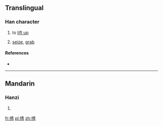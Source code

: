 ==Translingual==

===Han character===
{{Han char|rn=64|rad=手|as=08|sn=11|four=5502<sub>7</sub>|canj=手手一月 (QQMB)|ids=⿰[[扌]][[青]]}}

# {{context|Cantonese}} to [[lift up]]
# [[seize]], [[grab]]

====References====
* {{Han ref|kx=0436.160|dkj=12239|dj=0786.020|hdz=31890.090|uh=6385|ud=25477|bh=D5A2|bd=54690}}

----

==Mandarin==

===Hanzi===
{{cmn-hanzi|pin=[[duō]] ([[duo1]]), [[qìng]] ([[qing4]])|wg=to<sup>1</sup>, ch'ing<sup>4</sup>}}

# {{defn|lang=cmn|sort=手08}}

[[fr:掅]]
[[pl:掅]]
[[zh:掅]]